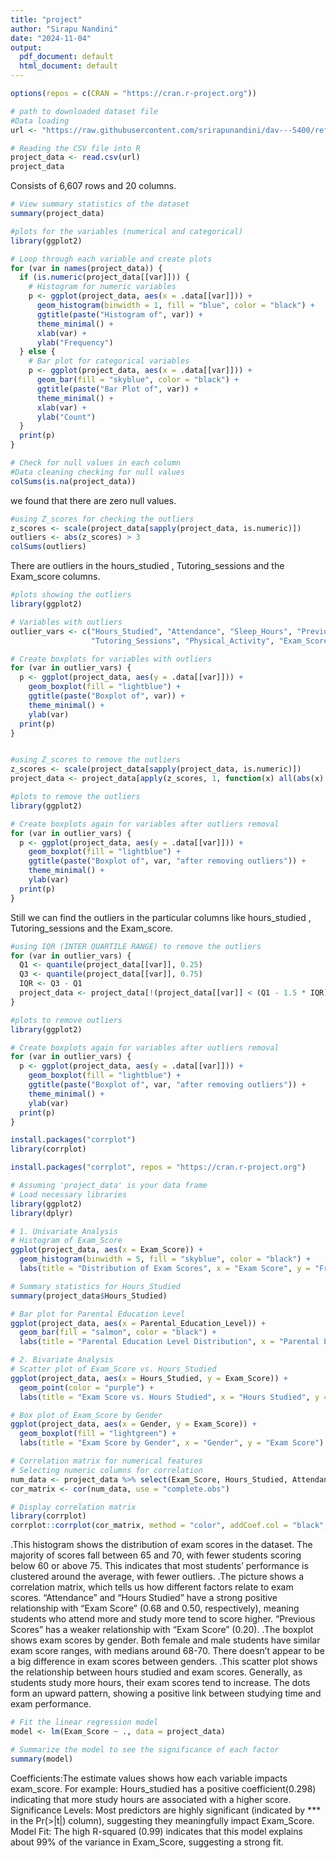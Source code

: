 ---
title: "project"
author: "Sirapu Nandini"
date: "2024-11-04"
output:
  pdf_document: default
  html_document: default
---

```{r}
options(repos = c(CRAN = "https://cran.r-project.org"))

```


```{r}
# path to downloaded dataset file
#Data loading 
url <- "https://raw.githubusercontent.com/srirapunandini/dav---5400/refs/heads/main/StudentPerformanceFactors%20(2).csv"

# Reading the CSV file into R
project_data <- read.csv(url)
project_data

```
Consists of 6,607 rows and 20 columns.


```{r}
# View summary statistics of the dataset
summary(project_data)
```

```{r}
#plots for the variables (numerical and categorical)
library(ggplot2)

# Loop through each variable and create plots
for (var in names(project_data)) {
  if (is.numeric(project_data[[var]])) {
    # Histogram for numeric variables
    p <- ggplot(project_data, aes(x = .data[[var]])) +
      geom_histogram(binwidth = 1, fill = "blue", color = "black") +
      ggtitle(paste("Histogram of", var)) +
      theme_minimal() +
      xlab(var) +
      ylab("Frequency")
  } else {
    # Bar plot for categorical variables
    p <- ggplot(project_data, aes(x = .data[[var]])) +
      geom_bar(fill = "skyblue", color = "black") +
      ggtitle(paste("Bar Plot of", var)) +
      theme_minimal() +
      xlab(var) +
      ylab("Count")
  }
  print(p)
}


```
 
```{r}
# Check for null values in each column
#Data cleaning checking for null values 
colSums(is.na(project_data))

```
we found that there are zero null values.
```{r}
#using Z_scores for checking the outliers 
z_scores <- scale(project_data[sapply(project_data, is.numeric)])
outliers <- abs(z_scores) > 3
colSums(outliers)

```
There are outliers in the hours_studied , Tutoring_sessions and the Exam_score columns.

```{r}
#plots showing the outliers
library(ggplot2)

# Variables with outliers
outlier_vars <- c("Hours_Studied", "Attendance", "Sleep_Hours", "Previous_Scores", 
                  "Tutoring_Sessions", "Physical_Activity", "Exam_Score")

# Create boxplots for variables with outliers
for (var in outlier_vars) {
  p <- ggplot(project_data, aes(y = .data[[var]])) +
    geom_boxplot(fill = "lightblue") +
    ggtitle(paste("Boxplot of", var)) +
    theme_minimal() +
    ylab(var)
  print(p)
}



```

```{r}
#using Z_scores to remove the outliers 
z_scores <- scale(project_data[sapply(project_data, is.numeric)])
project_data <- project_data[apply(z_scores, 1, function(x) all(abs(x) <= 3)), ]

```
 
```{r}
#plots to remove the outliers 
library(ggplot2)

# Create boxplots again for variables after outliers removal
for (var in outlier_vars) {
  p <- ggplot(project_data, aes(y = .data[[var]])) +
    geom_boxplot(fill = "lightblue") +
    ggtitle(paste("Boxplot of", var, "after removing outliers")) +
    theme_minimal() +
    ylab(var)
  print(p)
}

```
Still we can find the outliers in the particular columns like hours_studied , Tutoring_sessions and the Exam_score.
```{r}
#using IQR (INTER QUARTILE RANGE) to remove the outliers
for (var in outlier_vars) {
  Q1 <- quantile(project_data[[var]], 0.25)
  Q3 <- quantile(project_data[[var]], 0.75)
  IQR <- Q3 - Q1
  project_data <- project_data[!(project_data[[var]] < (Q1 - 1.5 * IQR) | project_data[[var]] > (Q3 + 1.5 * IQR)), ]
}

```
 
```{r}
#plots to remove outliers
library(ggplot2)

# Create boxplots again for variables after outliers removal
for (var in outlier_vars) {
  p <- ggplot(project_data, aes(y = .data[[var]])) +
    geom_boxplot(fill = "lightblue") +
    ggtitle(paste("Boxplot of", var, "after removing outliers")) +
    theme_minimal() +
    ylab(var)
  print(p)
}

```
```{r}
install.packages("corrplot")
library(corrplot)

```
```{r}
install.packages("corrplot", repos = "https://cran.r-project.org")

```



```{r}
# Assuming 'project_data' is your data frame
# Load necessary libraries
library(ggplot2)
library(dplyr)

# 1. Univariate Analysis
# Histogram of Exam_Score
ggplot(project_data, aes(x = Exam_Score)) +
  geom_histogram(binwidth = 5, fill = "skyblue", color = "black") +
  labs(title = "Distribution of Exam Scores", x = "Exam Score", y = "Frequency")

# Summary statistics for Hours_Studied
summary(project_data$Hours_Studied)

# Bar plot for Parental Education Level
ggplot(project_data, aes(x = Parental_Education_Level)) +
  geom_bar(fill = "salmon", color = "black") +
  labs(title = "Parental Education Level Distribution", x = "Parental Education Level", y = "Frequency")

# 2. Bivariate Analysis
# Scatter plot of Exam_Score vs. Hours_Studied
ggplot(project_data, aes(x = Hours_Studied, y = Exam_Score)) +
  geom_point(color = "purple") +
  labs(title = "Exam Score vs. Hours Studied", x = "Hours Studied", y = "Exam Score")

# Box plot of Exam_Score by Gender
ggplot(project_data, aes(x = Gender, y = Exam_Score)) +
  geom_boxplot(fill = "lightgreen") +
  labs(title = "Exam Score by Gender", x = "Gender", y = "Exam Score")

# Correlation matrix for numerical features
# Selecting numeric columns for correlation
num_data <- project_data %>% select(Exam_Score, Hours_Studied, Attendance, Previous_Scores)
cor_matrix <- cor(num_data, use = "complete.obs")

# Display correlation matrix
library(corrplot)
corrplot::corrplot(cor_matrix, method = "color", addCoef.col = "black", tl.col = "black", title = "Correlation Matrix", mar = c(0, 0, 1, 0))

```

.This histogram shows the distribution of exam scores in the dataset. The majority of scores fall between 65 and 70, with fewer students scoring below 60 or above 75. This indicates that most students' performance is clustered around the average, with fewer outliers.
.The picture shows a correlation matrix, which tells us how different factors relate to exam scores. "Attendance" and "Hours Studied" have a strong positive relationship with "Exam Score" (0.68 and 0.50, respectively), meaning students who attend more and study more tend to score higher. "Previous Scores" has a weaker relationship with "Exam Score" (0.20).
.The boxplot shows exam scores by gender. Both female and male students have similar exam score ranges, with medians around 68-70. There doesn’t appear to be a big difference in exam scores between genders.
.This scatter plot shows the relationship between hours studied and exam scores. Generally, as students study more hours, their exam scores tend to increase. The dots form an upward pattern, showing a positive link between studying time and exam performance.

 
```{r}
# Fit the linear regression model
model <- lm(Exam_Score ~ ., data = project_data)

# Summarize the model to see the significance of each factor
summary(model)

```
 Coefficients:The estimate values shows how each variable impacts exam_score. For example: Hours_studied has a positive coefficient(0.298) indicating that more study hours are associated with a higher score.
 Significance Levels: Most predictors are highly significant (indicated by *** in the Pr(>|t|) column), suggesting they meaningfully impact Exam_Score.
Model Fit: The high R-squared (0.99) indicates that this model explains about 99% of the variance in Exam_Score, suggesting a strong fit.
 